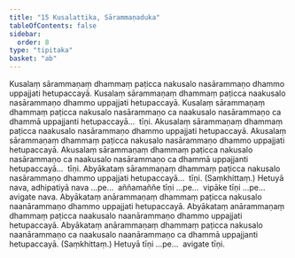 ```yaml
---
title: "15 Kusalattika, Sārammaṇaduka"
tableOfContents: false
sidebar:
  order: 8
type: "tipitaka"
basket: "ab"
---
```



<DynamicBreadcrumb />

<Division number="31">

<Paragraph number="75">
Kusalaṃ sārammaṇaṃ dhammaṃ paṭicca nakusalo nasārammaṇo dhammo uppajjati hetupaccayā. Kusalaṃ sārammaṇaṃ dhammaṃ paṭicca naakusalo nasārammaṇo dhammo uppajjati hetupaccayā. Kusalaṃ sārammaṇaṃ dhammaṃ paṭicca nakusalo nasārammaṇo ca naakusalo nasārammaṇo ca dhammā uppajjanti hetupaccayā…  tīṇi.
</Paragraph>

<Paragraph number="76">
Akusalaṃ sārammaṇaṃ dhammaṃ paṭicca naakusalo nasārammaṇo dhammo uppajjati hetupaccayā. Akusalaṃ sārammaṇaṃ dhammaṃ paṭicca nakusalo nasārammaṇo dhammo uppajjati hetupaccayā. Akusalaṃ sārammaṇaṃ dhammaṃ paṭicca nakusalo nasārammaṇo ca naakusalo nasārammaṇo ca dhammā uppajjanti hetupaccayā…  tīṇi.
</Paragraph>

<Paragraph number="77">
Abyākataṃ sārammaṇaṃ dhammaṃ paṭicca nakusalo nasārammaṇo dhammo uppajjati hetupaccayā…  tīṇi. (Saṃkhittaṃ.)
</Paragraph>

<Paragraph number="78">
Hetuyā nava, adhipatiyā nava …pe…  aññamaññe tīṇi …pe…  vipāke tīṇi …pe…  avigate nava.
</Paragraph>

</Division>
<Division number="32">

<Paragraph number="79">
Abyākataṃ anārammaṇaṃ dhammaṃ paṭicca nakusalo naanārammaṇo dhammo uppajjati hetupaccayā. Abyākataṃ anārammaṇaṃ dhammaṃ paṭicca naakusalo naanārammaṇo dhammo uppajjati hetupaccayā. Abyākataṃ anārammaṇaṃ dhammaṃ paṭicca nakusalo naanārammaṇo ca naakusalo naanārammaṇo ca dhammā uppajjanti hetupaccayā. (Saṃkhittaṃ.)
</Paragraph>

<Paragraph number="80">
Hetuyā tīṇi …pe…  avigate tīṇi.
</Paragraph>
</Division>